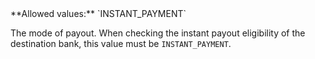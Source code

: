 <ParamField body="PayoutModeRequested" type="string" required>
**Allowed values:** `INSTANT_PAYMENT`

The mode of payout. When checking the instant payout eligibility of the destination bank, this value must be `INSTANT_PAYMENT`.  
</ParamField>
